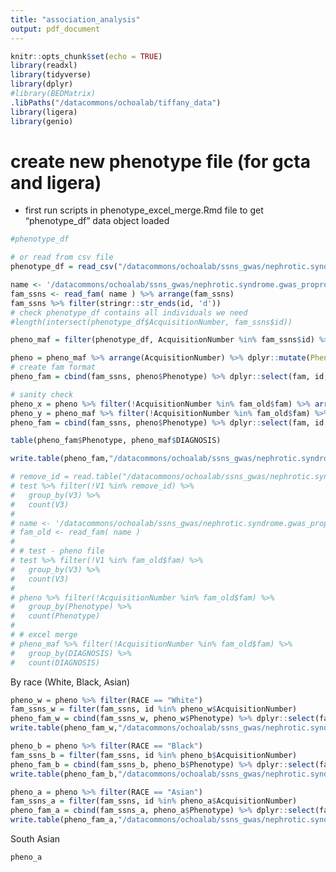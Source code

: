 ```yaml
---
title: "association_analysis"
output: pdf_document
---
```


```r
knitr::opts_chunk$set(echo = TRUE)
library(readxl)
library(tidyverse)
library(dplyr)
#library(BEDMatrix)
.libPaths("/datacommons/ochoalab/tiffany_data")
library(ligera)
library(genio)
```

# create new phenotype file (for gcta and ligera)
- first run scripts in phenotype_excel_merge.Rmd file to get "phenotype_df" data object loaded
```r
#phenotype_df

# or read from csv file
phenotype_df = read_csv("/datacommons/ochoalab/ssns_gwas/nephrotic.syndrome.gwas_proprocessing_202205/pheno_excelmerge.csv")
```


```r
name <- '/datacommons/ochoalab/ssns_gwas/nephrotic.syndrome.gwas_proprocessing_202205/ssns_gwas_maf'
fam_ssns <- read_fam( name ) %>% arrange(fam_ssns)
fam_ssns %>% filter(stringr::str_ends(id, 'd'))
# check phenotype_df contains all individuals we need
#length(intersect(phenotype_df$AcquisitionNumber, fam_ssns$id))

pheno_maf = filter(phenotype_df, AcquisitionNumber %in% fam_ssns$id) %>% distinct() %>% arrange(AcquisitionNumber)

pheno = pheno_maf %>% arrange(AcquisitionNumber) %>% dplyr::mutate(Phenotype = ifelse(DIAGNOSIS == "Control", 1, 2)) %>% arrange(AcquisitionNumber)
# create fam format
pheno_fam = cbind(fam_ssns, pheno$Phenotype) %>% dplyr::select(fam, id, Phenotype = `pheno$Phenotype`)

# sanity check
pheno_x = pheno %>% filter(!AcquisitionNumber %in% fam_old$fam) %>% arrange(AcquisitionNumber)
pheno_y = pheno_maf %>% filter(!AcquisitionNumber %in% fam_old$fam) %>% arrange(AcquisitionNumber)
pheno_fam = cbind(fam_ssns, pheno$Phenotype) %>% dplyr::select(fam, id, Phenotype = `pheno$Phenotype`)

table(pheno_fam$Phenotype, pheno_maf$DIAGNOSIS)
```

```r
write.table(pheno_fam,"/datacommons/ochoalab/ssns_gwas/nephrotic.syndrome.gwas_proprocessing_202205/gwas/pheno_file_new.txt", sep=" ",col.names = FALSE, row.names = FALSE, quote = FALSE)
```

```r
# remove_id = read.table("/datacommons/ochoalab/ssns_gwas/nephrotic.syndrome.gwas_proprocessing_202205/gwas/pheno_old_id.txt") %>% pull(V1)
# test %>% filter(!V1 %in% remove_id) %>%
#   group_by(V3) %>%
#   count(V3)
# 
# name <- '/datacommons/ochoalab/ssns_gwas/nephrotic.syndrome.gwas_proprocessing_202205/gwas/ssns_oldbatch'
# fam_old <- read_fam( name ) 
# 
# # test - pheno file
# test %>% filter(!V1 %in% fam_old$fam) %>%
#   group_by(V3) %>%
#   count(V3)
# 
# pheno %>% filter(!AcquisitionNumber %in% fam_old$fam) %>%
#   group_by(Phenotype) %>%
#   count(Phenotype)
# 
# # excel merge
# pheno_maf %>% filter(!AcquisitionNumber %in% fam_old$fam) %>%
#   group_by(DIAGNOSIS) %>%
#   count(DIAGNOSIS)
```



By race (White, Black, Asian)
```r
pheno_w = pheno %>% filter(RACE == "White")
fam_ssns_w = filter(fam_ssns, id %in% pheno_w$AcquisitionNumber)
pheno_fam_w = cbind(fam_ssns_w, pheno_w$Phenotype) %>% dplyr::select(fam, id, Phenotype = `pheno_w$Phenotype`)
write.table(pheno_fam_w,"/datacommons/ochoalab/ssns_gwas/nephrotic.syndrome.gwas_proprocessing_202205/gwas/race/pheno_w.txt", sep=" ",col.names = FALSE, row.names = FALSE, quote = FALSE)

pheno_b = pheno %>% filter(RACE == "Black")
fam_ssns_b = filter(fam_ssns, id %in% pheno_b$AcquisitionNumber)
pheno_fam_b = cbind(fam_ssns_b, pheno_b$Phenotype) %>% dplyr::select(fam, id, Phenotype = `pheno_b$Phenotype`)
write.table(pheno_fam_b,"/datacommons/ochoalab/ssns_gwas/nephrotic.syndrome.gwas_proprocessing_202205/gwas/race/pheno_b.txt", sep=" ",col.names = FALSE, row.names = FALSE, quote = FALSE)

pheno_a = pheno %>% filter(RACE == "Asian")
fam_ssns_a = filter(fam_ssns, id %in% pheno_a$AcquisitionNumber)
pheno_fam_a = cbind(fam_ssns_a, pheno_a$Phenotype) %>% dplyr::select(fam, id, Phenotype = `pheno_a$Phenotype`)
write.table(pheno_fam_a,"/datacommons/ochoalab/ssns_gwas/nephrotic.syndrome.gwas_proprocessing_202205/gwas/race/pheno_a.txt", sep=" ",col.names = FALSE, row.names = FALSE, quote = FALSE)
```

South Asian
```r
pheno_a
```

